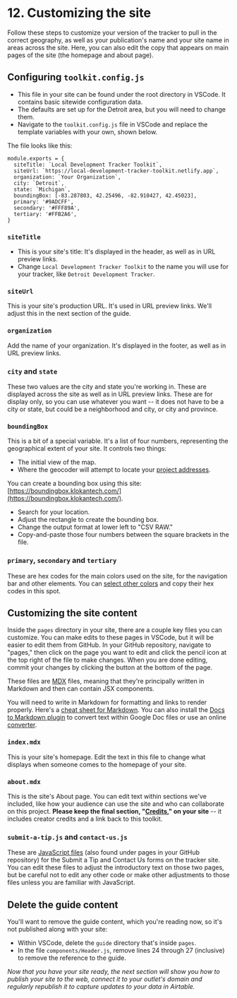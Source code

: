 
# 12. Customizing the site

Follow these steps to customize your version of the tracker to pull in the correct geography, as well as your publication's name and your site name in areas across the site. Here, you can also edit the copy that appears on main pages of the site (the homepage and about page).

## Configuring `toolkit.config.js`

- This file in your site can be found under the root directory in VSCode. It contains basic sitewide configuration data.
- The defaults are set up for the Detroit area, but you will need to change them.
- Navigate to the `toolkit.config.js` file in VSCode and replace the template variables with your own, shown below.

The file looks like this:

```
module.exports = {
  siteTitle: `Local Development Tracker Toolkit`,
  siteUrl: `https://local-development-tracker-toolkit.netlify.app`,
  organization: `Your Organization`,
  city: `Detroit`,
  state: `Michigan`,
  boundingBox: [-83.287803, 42.25496, -82.910427, 42.45023],
  primary: '#9ADCFF',
  secondary: '#FFF89A',
  tertiary: '#FFB2A6',
}
```

### `siteTitle`

- This is your site's title: It's displayed in the header, as well as in URL preview links. 
- Change `Local Development Tracker Toolkit` to the name you will use for your tracker, like `Detroit Development Tracker`.

### `siteUrl`

This is your site's production URL. It's used in URL preview links. We'll adjust this in the next section of the guide. 

### `organization`

Add the name of your organization. It's displayed in the footer, as well as in URL preview links.

### `city` and `state`

These two values are the city and state you're working in. These are displayed across the site as well as in URL preview links. These are for display only, so you can use whatever you want -- it does not have to be a city or state, but could be a neighborhood and city, or city and province.

### `boundingBox`

This is a bit of a special variable. It's a list of four numbers, representing the geographical extent of your site. It controls two things:

- The initial view of the map.
- Where the geocoder will attempt to locate your [project addresses](./setting-up-and-using-your-base#project-field-address).

You can create a bounding box using this site: [https://boundingbox.klokantech.com/](https://boundingbox.klokantech.com/).

- Search for your location.
- Adjust the rectangle to create the bounding box.
- Change the output format at lower left to "CSV RAW."
- Copy-and-paste those four numbers between the square brackets in the file.

### `primary`, `secondary` and `tertiary`
These are hex codes for the main colors used on the site, for the navigation bar and other elements. You can [select other colors](https://g.co/kgs/KYhfPC) and copy their hex codes in this spot.

## Customizing the site content

Inside the `pages` directory in your site, there are a couple key files you can customize. You can make edits to these pages in VSCode, but it will be easier to edit them from GitHub. In your GitHub repository, navigate to "pages," then click on the page you want to edit and click the pencil icon at the top right of the file to make changes. When you are done editing, commit your changes by clicking the button at the bottom of the page. 

These files are [MDX](https://fileinfo.com/extension/markdown) files, meaning that they're principally written in Markdown and then can contain JSX components.

You will need to write in Markdown for formatting and links to render properly. Here's a [cheat sheet for Markdown](https://www.markdownguide.org/basic-syntax/). You can also install the [Docs to Markdown plugin](https://workspace.google.com/marketplace/app/docs_to_markdown/700168918607) to convert text within Google Doc files or use an online [converter](https://euangoddard.github.io/clipboard2markdown/).

### `index.mdx`

This is your site's homepage. Edit the text in this file to change what displays when someone comes to the homepage of your site.

### `about.mdx`

This is the site's About page. You can edit text within sections we've included, like how your audience can use the site and who can collaborate on this project. **Please keep the final section, "[Credits](./about#credits)," on your site** -- it includes creator credits and a link back to this toolkit.

### `submit-a-tip.js` and `contact-us.js`

These are [JavaScript files](https://docs.fileformat.com/web/js/) (also found under pages in your GitHub repository) for the Submit a Tip and Contact Us forms on the tracker site. You can edit these files to adjust the introductory text on those two pages, but be careful not to edit any other code or make other adjustments to those files unless you are familiar with JavaScript. 

## Delete the guide content

You'll want to remove the guide content, which you're reading now, so it's not published along with your site: 

- Within VSCode, delete the `guide` directory that's inside `pages`.
- In the file `components/Header.js`, remove lines 24 through 27 (inclusive) to remove the reference to the guide.

*Now that you have your site ready, the next section will show you how to publish your site to the web, connect it to your outlet's domain and regularly republish it to capture updates to your data in Airtable.* 

<TableOfContents index={11} />
